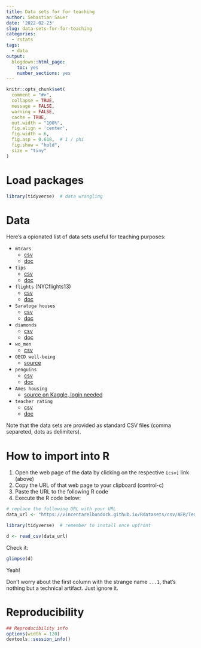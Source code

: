 ```yaml
---
title: Data sets for for teaching
author: Sebastian Sauer
date: '2022-02-23'
slug: data-sets-for-for-teaching
categories:
  - rstats
tags:
  - data
output:
  blogdown::html_page:
    toc: yes
    number_sections: yes
---
```




```r
knitr::opts_chunk$set(
  comment = "#>",
  collapse = TRUE,
  message = FALSE,
  warning = FALSE,
  cache = TRUE,
  out.width = "100%",
  fig.align = 'center',
  fig.width = 6,
  fig.asp = 0.618,  # 1 / phi
  fig.show = "hold",
  size = "tiny"
)
```



# Load packages

```r
library(tidyverse)  # data wrangling
```



# Data

Here's a opionated list of data sets useful for teaching purposes:


- `mtcars`
  - [csv](https://vincentarelbundock.github.io/Rdatasets/csv/datasets/mtcars.csv)
  - [doc](https://vincentarelbundock.github.io/Rdatasets/doc/datasets/mtcars.html)
- `tips`
  - [csv](https://vincentarelbundock.github.io/Rdatasets/csv/reshape2/tips.csv)
  - [doc](https://vincentarelbundock.github.io/Rdatasets/doc/reshape2/tips.html)
- `flights` (NYCflights13)
  - [csv](https://vincentarelbundock.github.io/Rdatasets/csv/nycflights13/flights.csv)
  - [doc](https://vincentarelbundock.github.io/Rdatasets/doc/nycflights13/flights.html)
- `Saratoga houses`
  - [csv](https://vincentarelbundock.github.io/Rdatasets/csv/mosaicData/SaratogaHouses.csv)
  - [doc](https://vincentarelbundock.github.io/Rdatasets/doc/mosaicData/SaratogaHouses.html)
- `diamonds`
  - [csv](https://vincentarelbundock.github.io/Rdatasets/csv/ggplot2/diamonds.csv)
  - [doc](https://vincentarelbundock.github.io/Rdatasets/csv/ggplot2/diamonds.html)
- `wo_men`
  - [csv](https://raw.githubusercontent.com/sebastiansauer/pradadata/master/data-raw/wo_men.csv)
- `OECD well-being`
  - [source](https://data-se.netlify.app/2018/10/16/oecd-wellbeing-dataset-2016/)
- `penguins`
  - [csv](https://vincentarelbundock.github.io/Rdatasets/csv/palmerpenguins/penguins.csv)
  - [doc](https://vincentarelbundock.github.io/Rdatasets/csv/palmerpenguins/penguins.html)
- `Ames housing`
  - [source on Kaggle, login needed](https://www.kaggle.com/prevek18/ames-housing-dataset)
- `teacher rating`
  - [csv](https://vincentarelbundock.github.io/Rdatasets/doc/AER/TeachingRatings.csv)
  - [doc](https://vincentarelbundock.github.io/Rdatasets/doc/AER/TeachingRatings.html)


Note that the data sets are provided as standard CSV files (comma separeted, dots as delimiters).



# How to import into R


1. Open the web page of the data by clicking on the respective `[csv]` link (above)
2. Copy the URL of that web page to your clipboard (control-c)
3. Paste the URL to the following R code
4. Execute the R code below:


```r
# replace the following URL with your URL
data_url <- "https://vincentarelbundock.github.io/Rdatasets/csv/AER/TeachingRatings.csv"

library(tidyverse)  # remember to install once upfront

d <- read_csv(data_url)
```

Check it:


```r
glimpse(d)
```

Yeah!

Don't worry about the first column with the strange name `...1`, that's
nothing but a technical artifact. Just ignore it.



# Reproducibility

```r
## Reproducibility info
options(width = 120)
devtools::session_info()

```


